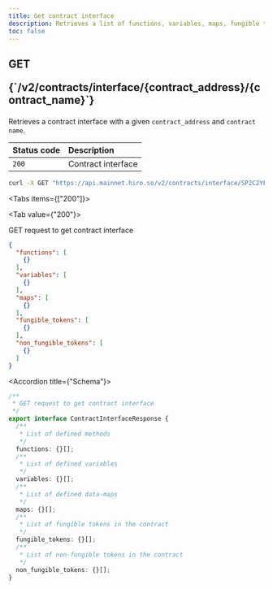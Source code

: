```yaml
---
title: Get contract interface
description: Retrieves a list of functions, variables, maps, fungible tokens and non-fungible tokens for a given smart contract
toc: false
---
```




<Root>

<API>

<div className='flex-1'>

<h2 className="not-prose mb-2 inline-flex items-center gap-3 font-mono">
  <div className="rounded-lg border px-1 py-0.5 text-xs font-medium border-green-400/50 bg-green-400/20 text-green-600 dark:text-green-400">
    GET
  </div>
  <p className="text-xs break-words overflow-hidden w-[95%]">{`/v2/contracts/interface/{contract_address}/{contract_name}`}</p>
</h2>

Retrieves a contract interface with a given `contract_address` and `contract name`.

| Status code | Description |
| :----------- | :----------- |
| `200` | Contract interface |

</div>

<APIExample>

```bash title="Terminal"
curl -X GET "https://api.mainnet.hiro.so/v2/contracts/interface/SP2C2YFP12AJZB4MABJBAJ55XECVS7E4PMMZ89YZR.arkadiko-token"
```

<Tabs items={["200"]}>

<Tab value={"200"}>

GET request to get contract interface

```json title="Example response"
{
  "functions": [
    {}
  ],
  "variables": [
    {}
  ],
  "maps": [
    {}
  ],
  "fungible_tokens": [
    {}
  ],
  "non_fungible_tokens": [
    {}
  ]
}
```

<Accordions>

<Accordion title={"Schema"}>

```ts
/**
 * GET request to get contract interface
 */
export interface ContractInterfaceResponse {
  /**
   * List of defined methods
   */
  functions: {}[];
  /**
   * List of defined variables
   */
  variables: {}[];
  /**
   * List of defined data-maps
   */
  maps: {}[];
  /**
   * List of fungible tokens in the contract
   */
  fungible_tokens: {}[];
  /**
   * List of non-fungible tokens in the contract
   */
  non_fungible_tokens: {}[];
}

```

</Accordion>

</Accordions>

</Tab>

</Tabs>

</APIExample>

</API>

</Root>